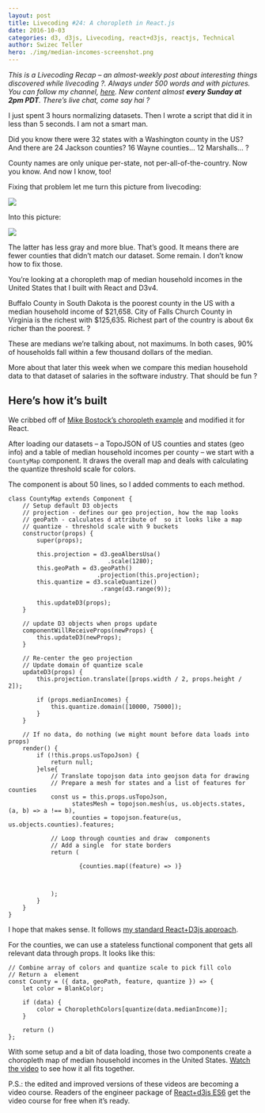 ```yaml
---
layout: post
title: Livecoding #24: A choropleth in React.js
date: 2016-10-03
categories: d3, d3js, Livecoding, react+d3js, reactjs, Technical
author: Swizec Teller
hero: ./img/median-incomes-screenshot.png
---
```


_This is a Livecoding Recap – an almost-weekly post about interesting things discovered while livecoding ?. Always under 500 words and with pictures. You can follow my channel, [here](https://livecoding.tv/swizec). New content almost **every Sunday at 2pm PDT**. There’s live chat, come say hai ?_

I just spent 3 hours normalizing datasets. Then I wrote a script that did it in less than 5 seconds. I am not a smart man.

Did you know there were 32 states with a Washington county in the US? And there are 24 Jackson counties? 16 Wayne counties… 12 Marshalls… ?

County names are only unique per-state, not per-all-of-the-country. Now you know. And now I know, too!

Fixing that problem let me turn this picture from livecoding:

![](./img/A9CQw9a.png)

Into this picture:

![](./img/REu8pM0.png)

The latter has less gray and more blue. That’s good. It means there are fewer counties that didn’t match our dataset. Some remain. I don’t know how to fix those.

You’re looking at a choropleth map of median household incomes in the United States that I built with React and D3v4.

Buffalo County in South Dakota is the poorest county in the US with a median household income of $21,658. City of Falls Church County in Virginia is the richest with $125,635. Richest part of the country is about 6x richer than the poorest. ?

These are medians we’re talking about, not maximums. In both cases, 90% of households fall within a few thousand dollars of the median.

More about that later this week when we compare this median household data to that dataset of salaries in the software industry. That should be fun ?

## Here’s how it’s built

We cribbed off of [Mike Bostock’s choropleth example](https://bl.ocks.org/mbostock/4060606) and modified it for React.

After loading our datasets – a TopoJSON of US counties and states (geo info) and a table of median household incomes per county – we start with a `CountyMap` component. It draws the overall map and deals with calculating the quantize threshold scale for colors.

The component is about 50 lines, so I added comments to each method.

    class CountyMap extends Component {
        // Setup default D3 objects
        // projection - defines our geo projection, how the map looks
        // geoPath - calculates d attribute of  so it looks like a map
        // quantize - threshold scale with 9 buckets
        constructor(props) {
            super(props);

            this.projection = d3.geoAlbersUsa()
                                .scale(1280);
            this.geoPath = d3.geoPath()
                             .projection(this.projection);
            this.quantize = d3.scaleQuantize()
                              .range(d3.range(9));

            this.updateD3(props);
        }

        // update D3 objects when props update
        componentWillReceiveProps(newProps) {
            this.updateD3(newProps);
        }

        // Re-center the geo projection
        // Update domain of quantize scale
        updateD3(props) {
            this.projection.translate([props.width / 2, props.height / 2]);

            if (props.medianIncomes) {
                this.quantize.domain([10000, 75000]);
            }
        }

        // If no data, do nothing (we might mount before data loads into props)
        render() {
            if (!this.props.usTopoJson) {
                return null;
            }else{
                // Translate topojson data into geojson data for drawing
                // Prepare a mesh for states and a list of features for counties
                const us = this.props.usTopoJson,
                      statesMesh = topojson.mesh(us, us.objects.states, (a, b) => a !== b),
                      counties = topojson.feature(us, us.objects.counties).features;

                // Loop through counties and draw  components
                // Add a single  for state borders
                return (
                    
                        {counties.map((feature) => )}

                         
                    
                );
            }
        }
    }

I hope that makes sense. It follows [my standard React+D3js approach](http://swizec.com/reactd3js/).

For the counties, we can use a stateless functional component that gets all relevant data through props. It looks like this:

    // Combine array of colors and quantize scale to pick fill colo
    // Return a  element
    const County = ({ data, geoPath, feature, quantize }) => {
        let color = BlankColor;

        if (data) {
            color = ChoroplethColors[quantize(data.medianIncome)];
        }

        return ()
    };

With some setup and a bit of data loading, those two components create a choropleth map of median household incomes in the United States. [Watch the video](https://www.livecoding.tv/swizec/videos/YYKW3-comparing-177k-software-salaries) to see how it all fits together.

P.S.: the edited and improved versions of these videos are becoming a video course. Readers of the engineer package of [React+d3js ES6](http://swizec.com/reactd3js/) get the video course for free when it’s ready.

